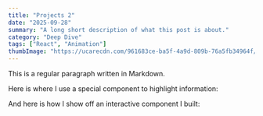 ```yaml
---
title: "Projects 2"
date: "2025-09-28"
summary: "A long short description of what this post is about."
category: "Deep Dive"
tags: ["React", "Animation"]
thumbImage: "https://ucarecdn.com/961683ce-ba5f-4a9d-809b-76a5fb34964f/-/preview/450x300/"
---
```


This is a regular paragraph written in Markdown.

Here is where I use a special component to highlight information:

And here is how I show off an interactive component I built:
